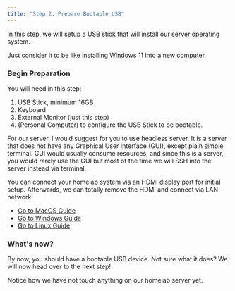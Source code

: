 ```yaml
---
title: "Step 2: Prepare Bootable USB"
---
```



In this step, we will setup a USB stick that will install our server operating system.

Just consider it to be like installing Windows 11 into a new computer.

### Begin Preparation

You will need in this step:

1. USB Stick, minimum 16GB <Usb className="inline border rounded-md px-0.5"/>
2. Keyboard
3. External Monitor (just this step)
4. (Personal Computer) to configure the USB Stick to be bootable.

For our server, I would suggest for you to use headless server. It is a server that does not have any Graphical User Interface (GUI), except plain simple terminal. GUI would usually consume resources, and since this is a server, you would rarely use the GUI but most of the time we will SSH into the server instead via terminal.

You can connect your homelab system via an HDMI display port for initial setup. Afterwards, we can totally remove the HDMI and connect via LAN network.

- [Go to MacOS Guide](https://ubuntu.com/tutorials/create-a-usb-stick-on-macos#1-overview)
- [Go to Windows Guide](https://ubuntu.com/tutorials/create-a-usb-stick-on-windows#1-overview)
- [Go to Linux Guide](https://ubuntu.com/tutorials/create-a-usb-stick-on-ubuntu#1-overview)

<Alert
  title="Careful"
  message="We are about to format the USB stick, be sure it is an unused stick, or perform some backup first."
/>

### What's now?

By now, you should have a bootable USB device. Not sure what it does? We will now head over to the next step!

Notice how we have not touch anything on our homelab server yet.
